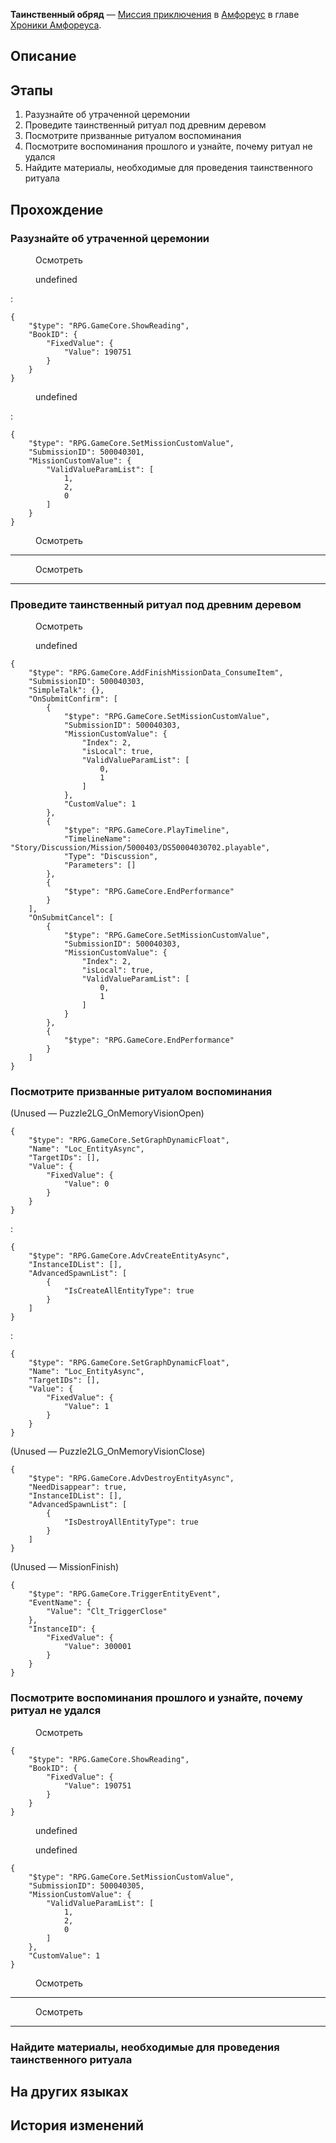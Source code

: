 {{Дополнить|Диалоги.}}
{{Миссия Инфобокс
|id              = 5000403
|Название        = 
|Изображение     = Миссия Освоения Таинственный обряд.png
|Тип             = Миссия приключения
|События         = 
|Глава           = Хроники Амфореуса
|Условия         = Завершена [[Миссия Освоения]] ''[[О серебряная колесница, мчись на тёмные земли]]''
|Персонажи       = Первопроходец
|СтартЛокация    = Вечный священный город Охема
|Мир             = Амфореус
|Локации         = Вечный священный город Охема
|Предыдущая      = 
|Следующая       = 
|Награды         = Звёздный нефрит*10; Утраченные золотые частицы*2; Golden Honeycake*1; Dried Sagelore Fruit*1; Кредиты*5 000
}}
'''Таинственный обряд''' — [[Миссия приключения]] в [[Амфореус]] в главе [[Хроники Амфореуса]].

==Описание==
{{Описание|<!--официальное описание из Перекрёстка судеб-->}}

==Этапы==
# Разузнайте об утраченной церемонии
# Проведите таинственный ритуал под древним деревом
# Посмотрите призванные ритуалом воспоминания
# Посмотрите воспоминания прошлого и узнайте, почему ритуал не удался
# Найдите материалы, необходимые для проведения таинственного ритуала

==Прохождение==
{{Дополнить}}

===Разузнайте об утраченной церемонии===
{{Описание миссии|локация=Вечный священный город Охема|Дары титанов повсюду, и Охема не исключение. Исследуйте тайны прошлого и восстановите таинственный ритуал.}}
{{Диалог Начало}}

:{{Диалог|?}} Осмотреть
<!--Unknown TalkSentence: 500043001-->
<!--Unknown TalkSentence: 500043002-->
<!--Unknown TalkSentence: 500043003-->
:{{Диалог|Стрелка}} undefined
:<!--Unknown TalkSentence: 500043006-->
::{{tx}}
:<pre>{
	"$type": "RPG.GameCore.ShowReading",
	"BookID": {
		"FixedValue": {
			"Value": 190751
		}
	}
}</pre>
:<!--Unknown TalkSentence: 500043001-->
:<!--Unknown TalkSentence: 500043002-->
:<!--Unknown TalkSentence: 500043003-->
:<!--Unknown TalkSentence: 500043004-->
:<!--Unknown TalkSentence: 500043005-->
:<!--Unknown TalkSentence: 500043006-->
:<!--Unknown TalkSentence: 500043007-->
:<!--Unknown TalkSentence: 500043008-->
:<!--Unknown TalkSentence: 500043009-->
:<!--Unknown TalkSentence: 500043010-->
:{{Диалог|Выход}} undefined
:<pre>{
	"$type": "RPG.GameCore.SetMissionCustomValue",
	"SubmissionID": 500040301,
	"MissionCustomValue": {
		"ValidValueParamList": [
			1,
			2,
			0
		]
	}
}</pre>

:{{Диалог|Изучение}} Осмотреть
----
<!--Unknown TalkSentence: 500043201-->
<!--Unknown TalkSentence: 500043202-->

:{{Диалог|Изучение}} Осмотреть
----
<!--Unknown TalkSentence: 500043301-->
<!--Unknown TalkSentence: 500043302-->
{{Диалог Конец}}

===Проведите таинственный ритуал под древним деревом===
{{Описание миссии|локация=Вечный священный город Охема|В Охеме вам случайно достался древний свиток, в котором описан таинственный ритуал. Интересно, что получится, если собрать все материалы и совершить призыв в указанном месте, следуя записанным в свитке инструкциям?}}
{{Диалог Начало}}

:{{Диалог|Изучение}} Осмотреть
<!--Unknown TalkSentence: 500043601-->
<!--Unknown TalkSentence: 500043602-->
:{{Диалог|Стрелка}} undefined
<pre>{
	"$type": "RPG.GameCore.AddFinishMissionData_ConsumeItem",
	"SubmissionID": 500040303,
	"SimpleTalk": {},
	"OnSubmitConfirm": [
		{
			"$type": "RPG.GameCore.SetMissionCustomValue",
			"SubmissionID": 500040303,
			"MissionCustomValue": {
				"Index": 2,
				"isLocal": true,
				"ValidValueParamList": [
					0,
					1
				]
			},
			"CustomValue": 1
		},
		{
			"$type": "RPG.GameCore.PlayTimeline",
			"TimelineName": "Story/Discussion/Mission/5000403/DS50004030702.playable",
			"Type": "Discussion",
			"Parameters": []
		},
		{
			"$type": "RPG.GameCore.EndPerformance"
		}
	],
	"OnSubmitCancel": [
		{
			"$type": "RPG.GameCore.SetMissionCustomValue",
			"SubmissionID": 500040303,
			"MissionCustomValue": {
				"Index": 2,
				"isLocal": true,
				"ValidValueParamList": [
					0,
					1
				]
			}
		},
		{
			"$type": "RPG.GameCore.EndPerformance"
		}
	]
}</pre>
{{Диалог Конец}}

===Посмотрите призванные ритуалом воспоминания===
{{Диалог Начало}}

;(Unused &mdash; Puzzle2LG_OnMemoryVisionOpen)
<pre>{
	"$type": "RPG.GameCore.SetGraphDynamicFloat",
	"Name": "Loc_EntityAsync",
	"TargetIDs": [],
	"Value": {
		"FixedValue": {
			"Value": 0
		}
	}
}</pre>
:<pre>{
	"$type": "RPG.GameCore.AdvCreateEntityAsync",
	"InstanceIDList": [],
	"AdvancedSpawnList": [
		{
			"IsCreateAllEntityType": true
		}
	]
}</pre>
:<pre>{
	"$type": "RPG.GameCore.SetGraphDynamicFloat",
	"Name": "Loc_EntityAsync",
	"TargetIDs": [],
	"Value": {
		"FixedValue": {
			"Value": 1
		}
	}
}</pre>

;(Unused &mdash; Puzzle2LG_OnMemoryVisionClose)
<pre>{
	"$type": "RPG.GameCore.AdvDestroyEntityAsync",
	"NeedDisappear": true,
	"InstanceIDList": [],
	"AdvancedSpawnList": [
		{
			"IsDestroyAllEntityType": true
		}
	]
}</pre>

;(Unused &mdash; MissionFinish)
<pre>{
	"$type": "RPG.GameCore.TriggerEntityEvent",
	"EventName": {
		"Value": "Clt_TriggerClose"
	},
	"InstanceID": {
		"FixedValue": {
			"Value": 300001
		}
	}
}</pre>
{{Диалог Конец}}

===Посмотрите воспоминания прошлого и узнайте, почему ритуал не удался===
{{Диалог Начало}}

:{{Диалог|?}} Осмотреть
:{{tx}}
<pre>{
	"$type": "RPG.GameCore.ShowReading",
	"BookID": {
		"FixedValue": {
			"Value": 190751
		}
	}
}</pre>
<!--Unknown TalkSentence: 500043101-->
<!--Unknown TalkSentence: 500043102-->
<!--Unknown TalkSentence: 500043103-->
<!--Unknown TalkSentence: 500043104-->
:{{Диалог|Стрелка}} undefined
:<!--Unknown TalkSentence: 500043106-->
::{{tx}}
:{{Диалог|Выход}} undefined
:<!--Unknown TalkSentence: 500043111-->
::{{tx}}
<pre>{
	"$type": "RPG.GameCore.SetMissionCustomValue",
	"SubmissionID": 500040305,
	"MissionCustomValue": {
		"ValidValueParamList": [
			1,
			2,
			0
		]
	},
	"CustomValue": 1
}</pre>

:{{Диалог|Изучение}} Осмотреть
----
<!--Unknown TalkSentence: 500043201-->
<!--Unknown TalkSentence: 500043202-->

:{{Диалог|Изучение}} Осмотреть
----
<!--Unknown TalkSentence: 500043301-->
<!--Unknown TalkSentence: 500043302-->
{{Диалог Конец}}

===Найдите материалы, необходимые для проведения таинственного ритуала===
{{Диалог Начало}}

{{Диалог Конец}}

==На других языках==
{{На других языках
|en   = Secret Ceremony
|zhs  = 神秘仪式
|zht  = 神秘儀式
|ja   = 神秘的な儀式
|ko   = 신비로운 의식
|es   = Ritual misterioso
|fr   = Cérémonie secrète
|ru   = Таинственный обряд
|th   = พิธีกรรมลึกลับ
|vi   = Nghi Thức Thần Bí
|de   = Geheime Zeremonie
|id   = Ritual Misterius
|pt   = Cerimônia Secreta
}}

==История изменений==
{{История изменений|3.0}}
